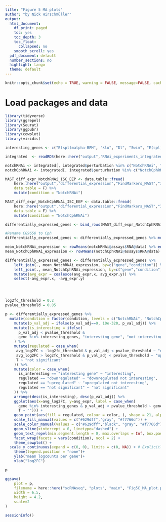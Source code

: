 ```yaml
---
title: "Figure 5 MA plots"
author: "by Nick Hirschmüller"
output:
  html_document:
    df_print: paged
    toc: yes
    toc_depth: 3
    toc_float:
      collapsed: no
    smooth_scroll: yes
  pdf_document: default
  number_sections: no
  highlight: tango
  theme: default
---
```


```r
knitr::opts_chunk$set(echo = TRUE, warning = FALSE, message=FALSE, cache = FALSE)
```

# Load packages and data

```r
library(tidyverse)
library(ggrepel)
library(Seurat)
library(ggpubr)
library(cowplot)
library(viridis)
```


```r
interesting_genes <- c("E(spl)malpha-BFM", "klu", "Dl", "Swim", "E(spl)mbeta-HLH", "Myc", "spdo", "sli", "crol", "endos", "arm", "msi", "Non1", "mnb", "sima", "Mad", "path", "Egfr", "mira", "EcR", "N", "mip40", "CycA", "InR", "Dp", "esg", "kuz", "kibra", "Cdc7", "grp", "Pdi", "Cph", "sc")

integrated  <- readRDS(here::here("output","RNAi_experiments_integrated.rds"))

notchRNAi <- integrated[, integrated$perturbation %in% c("NotchRNAi", "ctrl")]
notchCphRNAi <- integrated[, integrated$perturbation %in% c("NotchCphRNAi", "ctrl")]

MAST_diff_expr_NotchRNAi_ISC_EEP <- data.table::fread(
    here::here("output","differential_expression","FindMarkers_MAST","ISC_EEP", "NotchRNAi_vs_ctrl_ISC_EEP_MAST.tsv"),
    data.table = F) %>% 
    mutate(condition = "NotchRNAi")

MAST_diff_expr_NotchCphRNAi_ISC_EEP <- data.table::fread(
    here::here("output","differential_expression","FindMarkers_MAST","ISC_EEP", "NotchCphRNAi_vs_ctrl_ISC_EEP_MAST.tsv"),
    data.table = F) %>% 
    mutate(condition = "NotchCphRNAi")

differentially_expressed_genes <- bind_rows(MAST_diff_expr_NotchCphRNAi_ISC_EEP, MAST_diff_expr_NotchRNAi_ISC_EEP)

#Rename CG9650 to Cph
differentially_expressed_genes <- differentially_expressed_genes %>% mutate(gene = ifelse(gene == "CG9650", "Cph", gene))

mean_NotchRNAi_expression <- rowMeans(notchRNAi@assays$RNA@data) %>% enframe(name = "gene",value="avg_expr") %>% mutate(condition ="NotchRNAi")
mean_NotchCphRNAi_expression <- rowMeans(notchCphRNAi@assays$RNA@data) %>% enframe(name = "gene",value="avg_expr") %>% mutate(condition ="NotchCphRNAi")

differentially_expressed_genes <- differentially_expressed_genes %>% 
    left_join(., mean_NotchRNAi_expression, by=c("gene","condition")) %>% 
    left_join(., mean_NotchCphRNAi_expression, by=c("gene","condition")) %>%
    mutate(avg_expr = coalesce(avg_expr.x, avg_expr.y)) %>%
    select(-avg_expr.x, -avg_expr.y)




log2fc_threshold = 0.2
pvalue_threshold = 0.05

p <- differentially_expressed_genes %>% 
  mutate(condition = factor(condition, levels = c("NotchRNAi", "NotchCphRNAi"))) %>% 
    mutate(p_val_adj = ifelse(p_val_adj==0, 10e-320, p_val_adj)) %>% 
    mutate(is_interesting = ifelse(
      p_val_adj < pvalue_threshold &
      gene %in% interesting_genes, "interesting gene", "not interesting gene")
    ) %>% 
    mutate(regulated = case_when(
     avg_log2FC < -log2fc_threshold & p_val_adj < pvalue_threshold ~ "downregulated",
     avg_log2FC > log2fc_threshold & p_val_adj < pvalue_threshold ~ "upregulated",
     T ~ "not significant"
    )) %>% 
    mutate(color = case_when(
      is_interesting == "interesting gene" ~ "interesting",
      regulated == "downregulated" ~ "downregulated not interesting",
      regulated == "upregulated" ~ "upregulated not interesting", 
      regulated == "not significant" ~ "not significant"
    )) %>%
    arrange(desc(is_interesting), desc(p_val_adj)) %>% 
    ggplot(aes(x=avg_log2FC, y=avg_expr, label = case_when(
      gene %in% interesting_genes & p_val_adj < pvalue_threshold ~ gene,
      T ~ ""))) + 
    geom_point(aes(fill = regulated, colour = color, ), shape = 21, alpha = 0.7) + 
    scale_fill_manual(values = c("#629dff","gray", "#f7766d")) +
    scale_color_manual(values = c("#629dff","black", "gray", "#f7766d")) +
    geom_vline(xintercept = 0, linetype="dashed") +
    geom_text_repel(min.segment.length = 0, max.overlaps = Inf, box.padding = 0.25) +
    facet_wrap(facets = vars(condition), ncol = 2) +
    theme_cowplot() +
  scale_y_continuous(expand = c(0, 0), limits = c(0, NA)) + # Explicitly setting limits
    theme(legend.position = "none")+
    ylab("mean logcounts per gene")+
    xlab("log2FC")

p

ggsave(
    plot = p,
    filename = here::here("scRNAseq", "plots", "main", "Fig5C_MA_plot.pdf"),
    width = 6.5,
    height = 4.2,
    scale=2
)

```

```r
sessionInfo()
```

